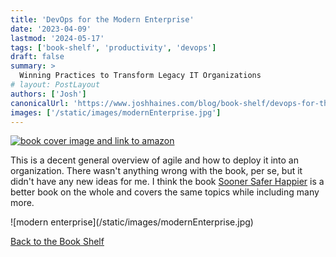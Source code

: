 ```yaml
---
title: 'DevOps for the Modern Enterprise'
date: '2023-04-09'
lastmod: '2024-05-17'
tags: ['book-shelf', 'productivity', 'devops']
draft: false
summary: >
  Winning Practices to Transform Legacy IT Organizations
# layout: PostLayout
authors: ['Josh']
canonicalUrl: 'https://www.joshhaines.com/blog/book-shelf/devops-for-the-modern-enterprise'
images: ['/static/images/modernEnterprise.jpg']
---
```


<div className="mx-auto w-1/3">
  <a href="https://www.amazon.com/DevOps-Modern-Enterprise-Practices-Organizations/dp/1942788193">
    <img
      alt="book cover image and link to amazon"
      src="https://m.media-amazon.com/images/I/41PMB-2RQOL._SY445_SX342_.jpg"
    />
  </a>
</div>

This is a decent general overview of agile and how to deploy it into an organization. There wasn't anything wrong with the book, per se, but it didn't have any new ideas for me. I think the book [Sooner Safer Happier](/blog/book-shelf/sooner-safer-happier) is a better book on the whole and covers the same topics while including many more.

<div className="-mx-2 flex flex-wrap justify-center overflow-hidden xl:-mx-2">
  <div className="my-1 w-full overflow-hidden px-2 xl:my-1 xl:w-3/4 xl:px-2">
    ![modern enterprise](/static/images/modernEnterprise.jpg)
  </div>
</div>

[Back to the Book Shelf](/blog/book-shelf)
